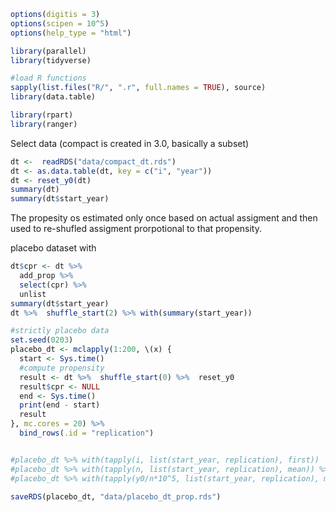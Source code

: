 ```r
options(digitis = 3)
options(scipen = 10^5)
options(help_type = "html")

library(parallel)
library(tidyverse)

#load R functions
sapply(list.files("R/", ".r", full.names = TRUE), source)
library(data.table)

library(rpart)
library(ranger)
```

Select data
(compact is created in 3.0, basically a subset)
```r
dt <-  readRDS("data/compact_dt.rds")
dt <- as.data.table(dt, key = c("i", "year"))
dt <- reset_y0(dt)
summary(dt)
summary(dt$start_year)

```

The propesity os estimated only once based on actual assigment
and then used to re-shufled assigment prorpotional to that propensity.

placebo dataset with 
```r
dt$cpr <- dt %>%
  add_prop %>%
  select(cpr) %>%
  unlist
summary(dt$start_year)
dt %>%  shuffle_start(2) %>% with(summary(start_year))

#strictly placebo data
set.seed(0203)
placebo_dt <- mclapply(1:200, \(x) {
  start <- Sys.time()
  #compute propensity
  result <- dt %>%  shuffle_start(0) %>%  reset_y0
  result$cpr <- NULL
  end <- Sys.time()
  print(end - start)
  result
}, mc.cores = 20) %>%
  bind_rows(.id = "replication")


#placebo_dt %>% with(tapply(i, list(start_year, replication), first))
#placebo_dt %>% with(tapply(n, list(start_year, replication), mean)) %>% rowMeans
#placebo_dt %>% with(tapply(y0/n*10^5, list(start_year, replication), mean, na.rm = TRUE)) %>% rowMeans

saveRDS(placebo_dt, "data/placebo_dt_prop.rds")
```



